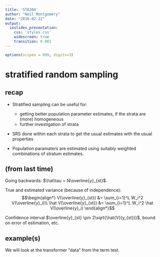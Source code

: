 ```yaml
---
title: 'STA304'
author: "Neil Montgomery"
date: "2016-02-22"
output: 
  ioslides_presentation: 
    css: 'styles.css' 
    widescreen: true 
    transition: 0.001
---
```

\newcommand{\E}[1]{E{\left(#1\right)}}
\newcommand{\flist}[2]{\{#1_1, #1_2, \ldots, #1_#2\}}
\newcommand{\fulist}[3]{\{#1_{{#2}1}, #1_{{#2}2}, \ldots, #1_{{#2}{#3}}\}}
\renewcommand{\bar}[1]{\overline{#1}}
\newcommand{\SE}[1]{\sqrt{\hat{V}(#1)}}

```r
options(scipen = 999, digits=3)
```

# stratified random sampling

## recap

* Stratified sampling can be useful for:
    + getting better population parameter estimates, if the strata are (more) homogeneous
    + further investigation of strata
    
* SRS done within each strata to get the usual estimates with the usual properties

* Population paramaters are estimated using suitably weighted combinations of stratum estimates. 

## (from last time)

Going backwards: $\hat\tau = N\bar y_{st}$.

True and estimated variance (because of independence):
$$\begin{align*}
V(\bar y_{st}) &= \sum_{i=1}^L W_i^2 V(\bar{y}_i)\\
\hat V(\bar y_{st}) &= \sum_{i=1}^L W_i^2 \hat V(\bar{y}_i)
\end{align*}$$

Confidence interval $\bar y_{st} \pm 2\SE{y_{st}}$, bound on error of estimation, etc.

## example(s)

We will look at the transformer "data" from the term test.

